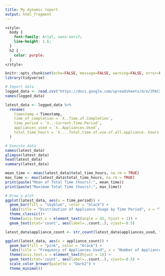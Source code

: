 ```yaml
---
title: My dynamic report
output: html_fragment
---
```


```css
<style>
  body {
    font-family: Arial, sans-serif;
    line-height: 1.6;
  }
  h2 {
    color: purple;
  }
</style>

```

```r
knitr::opts_chunk$set(echo=FALSE, message=FALSE, warning=FALSE, error=FALSE)
library(tidyverse)
```

```r
# Import data
logged_data <- read.csv("https://docs.google.com/spreadsheets/d/e/2PACX-1vQ7dXYzqjRIlKT8V1lk9EPfupxy_vnE5OZf3mQxCO2hZJ7J1qGscymtOGDXJEboMo6Iadpyv8kGZ6Ve/pub?output=csv")
names(logged_data)

latest_data <- logged_data %>% 
  rename(
    timestamp = Timestamp,
    time_of_completion = `X..Time.of.Completion`,
    time_period = `X...Current.Time.Period`,
    appliances_used = `X..Appliances.Used`,
    total_time_hours = `X....Total.time.of.use.of.all.appliance..hours.`
  )

# Execute data
names(latest_data) 
glimpse(latest_data) 
head(latest_data)  
summary(latest_data) 

mean_time <- mean(latest_data$total_time_hours, na.rm = TRUE)
max_time <- max(latest_data$total_time_hours, na.rm = TRUE)
print(paste("Mean of Total Time (hours):", mean_time))
print(paste("Maximum Total Time (hours):", max_time))

# Draw a plot
ggplot(latest_data, aes(x = time_period)) +
  geom_bar(fill = "skyblue", color = "black") +
  labs(title = "Distribution of Appliance Usage by Time Period", x = "Time Period", y = "Frequency") + 
  theme_classic()+
  theme(axis.text.x = element_text(angle = 45, hjust = 1)) + 
  geom_text(stat='count', aes(label=..count..), vjust=-0.5)

latest_data$appliance_count <- str_count(latest_data$appliances_used, ",") + 1

ggplot(latest_data, aes(x = appliance_count)) +
  geom_bar(fill = "pink", color = "black") +
  labs(title = "Frequency of Appliances Used", x = "Number of Appliances", y = "Count") + 
  theme(axis.text.x = element_text(hjust = 1)) + 
  geom_text(stat='count', aes(label=..count..), vjust=-0.5) +
  scale_color_brewer(palette = "Dark2") +
  theme_minimal()
```



